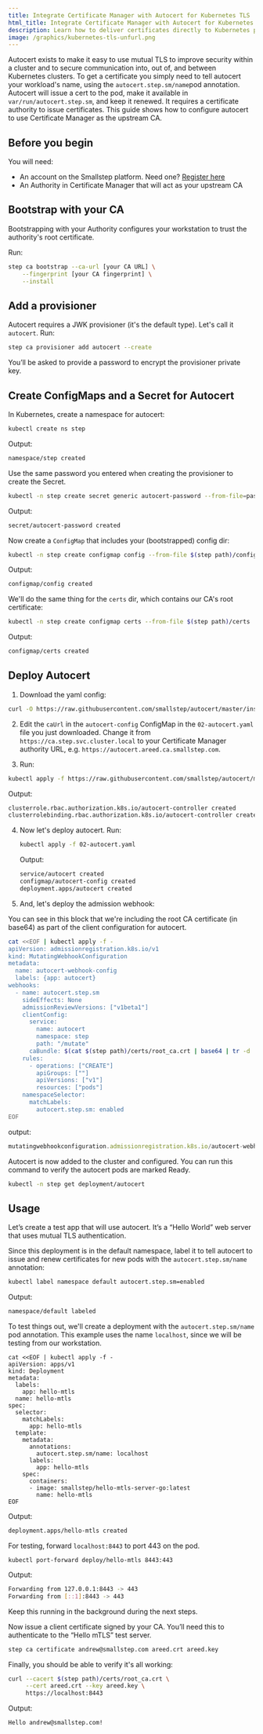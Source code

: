 ```yaml
---
title: Integrate Certificate Manager with Autocert for Kubernetes TLS
html_title: Integrate Certificate Manager with Autocert for Kubernetes TLS
description: Learn how to deliver certificates directly to Kubernetes pods and containers.
image: /graphics/kubernetes-tls-unfurl.png
---
```


Autocert exists to make it easy to use mutual TLS to improve security within a cluster and to secure communication into, out of, and between Kubernetes clusters. 
To get a certificate you simply need to tell autocert your workload's name, using the `autocert.step.sm/name`pod annotation.
Autocert will issue a cert to the pod, make it available in `var/run/autocert.step.sm`, and keep it renewed. 
It requires a certificate authority to issue certificates. 
This guide shows how to configure autocert to use Certificate Manager as the upstream CA.

## Before you begin

You will need:

* An account on the Smallstep platform. Need one? [Register here](https://smallstep.com/signup?product=cm)
* An Authority in Certificate Manager that will act as your upstream CA

## Bootstrap with your CA

Bootstrapping with your Authority configures your workstation to trust the authority's root certificate.

Run:

```bash
step ca bootstrap --ca-url [your CA URL] \
    --fingerprint [your CA fingerprint] \
	--install
```

## Add a provisioner

Autocert requires a JWK provisioner (it's the default type).
Let's call it `autocert`. Run:

```bash
step ca provisioner add autocert --create
```

You’ll be asked to provide a password to encrypt the provisioner private key.

## Create ConfigMaps and a Secret for Autocert

In Kubernetes, create a namespace for autocert:

```bash
kubectl create ns step
```

Output:

```bash
namespace/step created
```

Use the same password you entered when creating the provisioner to create the Secret.

```bash
kubectl -n step create secret generic autocert-password --from-file=password=autocert-password.txt
```

Output:

```bash
secret/autocert-password created
```

Now create a `ConfigMap` that includes your (bootstrapped) config dir:

```bash
kubectl -n step create configmap config --from-file $(step path)/config`
```

Output:

```bash
configmap/config created
```

We'll do the same thing for the `certs` dir, which contains our CA's root certificate:

```bash
kubectl -n step create configmap certs --from-file $(step path)/certs
```

Output:

```bash
configmap/certs created
```

## Deploy Autocert

1. Download the yaml config:

  ```bash
  curl -O https://raw.githubusercontent.com/smallstep/autocert/master/install/02-autocert.yaml
  ```

2. Edit the `caUrl` in the `autocert-config` ConfigMap in the `02-autocert.yaml` file you just downloaded. Change it from `https://ca.step.svc.cluster.local` to your Certificate Manager authority URL, e.g. `https://autocert.areed.ca.smallstep.com`.

3. Run:

  ```bash
  kubectl apply -f https://raw.githubusercontent.com/smallstep/autocert/master/install/03-rbac.yaml
  ```

  Output:
  
  ```bash
  clusterrole.rbac.authorization.k8s.io/autocert-controller created
  clusterrolebinding.rbac.authorization.k8s.io/autocert-controller created
  ```

4. Now let's deploy autocert. Run:

   ```bash
   kubectl apply -f 02-autocert.yaml
   ```
   
   Output:
   
   ```bash
   service/autocert created
   configmap/autocert-config created
   deployment.apps/autocert created
   ```

5. And, let's deploy the admission webhook:

  You can see in this block that we're including the root CA certificate (in base64) as part of the client configuration for autocert.

  ```bash
  cat <<EOF | kubectl apply -f -
  apiVersion: admissionregistration.k8s.io/v1
  kind: MutatingWebhookConfiguration
  metadata:
    name: autocert-webhook-config
    labels: {app: autocert}
  webhooks:
    - name: autocert.step.sm
      sideEffects: None
      admissionReviewVersions: ["v1beta1"]
      clientConfig:
        service:
          name: autocert
          namespace: step
          path: "/mutate"
        caBundle: $(cat $(step path)/certs/root_ca.crt | base64 | tr -d '\n')
      rules:
        - operations: ["CREATE"]
          apiGroups: [""]
          apiVersions: ["v1"]
          resources: ["pods"]
      namespaceSelector:
        matchLabels:
          autocert.step.sm: enabled
  EOF
  ```
  
  output:
  
  ```jsx
  mutatingwebhookconfiguration.admissionregistration.k8s.io/autocert-webhook-config created
  ```

Autocert is now added to the cluster and configured.
You can run this command to verify the autocert pods are marked Ready.

```bash
kubectl -n step get deployment/autocert
```

## Usage

Let’s create a test app that will use autocert. 
It’s a “Hello World” web server that uses mutual TLS authentication.

Since this deployment is in the default namespace, label it to tell autocert to issue and renew certificates for new pods with the `autocert.step.sm/name` annotation:

```bash
kubectl label namespace default autocert.step.sm=enabled
```

Output:

```bash
namespace/default labeled
```

To test things out, we'll create a deployment with the `autocert.step.sm/name` pod annotation.
This example uses the name `localhost`, since we will be testing from our workstation.

```
cat <<EOF | kubectl apply -f -
apiVersion: apps/v1
kind: Deployment
metadata:
  labels:
    app: hello-mtls
  name: hello-mtls
spec:
  selector:
    matchLabels:
      app: hello-mtls
  template:
    metadata:
      annotations:
        autocert.step.sm/name: localhost
      labels:
        app: hello-mtls
    spec:
      containers:
      - image: smallstep/hello-mtls-server-go:latest
        name: hello-mtls
EOF
```

Output:

```bash
deployment.apps/hello-mtls created
```

For testing, forward `localhost:8443` to port 443 on the pod.

```
kubectl port-forward deploy/hello-mtls 8443:443
```

Output:

```bash
Forwarding from 127.0.0.1:8443 -> 443
Forwarding from [::1]:8443 -> 443
```

Keep this running in the background during the next steps.

Now issue a client certificate signed by your CA. 
You’ll need this to authenticate to the “Hello mTLS” test server.

```bash
step ca certificate andrew@smallstep.com areed.crt areed.key
```

Finally, you should be able to verify it's all working:

```bash
curl --cacert $(step path)/certs/root_ca.crt \
     --cert areed.crt --key areed.key \
     https://localhost:8443
```

Output:

```bash
Hello andrew@smallstep.com!
```
